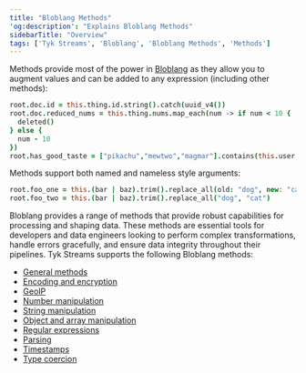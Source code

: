 ```yaml
---
title: "Bloblang Methods"
'og:description': "Explains Bloblang Methods"
sidebarTitle: "Overview"
tags: ['Tyk Streams', 'Bloblang', 'Bloblang Methods', 'Methods']
---
```


Methods provide most of the power in [Bloblang](/product-stack/tyk-streaming/guides/bloblang/overview) as they allow you to augment values and can be added to any expression (including other methods):

```coffee
root.doc.id = this.thing.id.string().catch(uuid_v4())
root.doc.reduced_nums = this.thing.nums.map_each(num -> if num < 10 {
  deleted()
} else {
  num - 10
})
root.has_good_taste = ["pikachu","mewtwo","magmar"].contains(this.user.fav_pokemon)
```

Methods support both named and nameless style arguments:

```coffee
root.foo_one = this.(bar | baz).trim().replace_all(old: "dog", new: "cat")
root.foo_two = this.(bar | baz).trim().replace_all("dog", "cat")
```

Bloblang provides a range of methods that provide robust capabilities for processing and shaping data. These methods are essential tools for developers and data engineers looking to perform complex transformations, handle errors gracefully, and ensure data integrity throughout their pipelines. Tyk Streams supports the following Bloblang methods:

- [General methods](/product-stack/tyk-streaming/guides/bloblang/methods/general)
- [Encoding and encryption](/product-stack/tyk-streaming/guides/bloblang/methods/encoding-and-encryption)
- [GeoIP](/product-stack/tyk-streaming/guides/bloblang/methods/geoip)
- [Number manipulation](/product-stack/tyk-streaming/guides/bloblang/methods/numbers)
- [String manipulation](/product-stack/tyk-streaming/guides/bloblang/methods/strings)
- [Object and array manipulation](/product-stack/tyk-streaming/guides/bloblang/methods/object-and-arrays)
- [Regular expressions](/product-stack/tyk-streaming/guides/bloblang/methods/regular-expressions)
- [Parsing](/product-stack/tyk-streaming/guides/bloblang/methods/parsing)
- [Timestamps](/product-stack/tyk-streaming/guides/bloblang/methods/timestamps)
- [Type coercion](/product-stack/tyk-streaming/guides/bloblang/methods/type-coercion)
